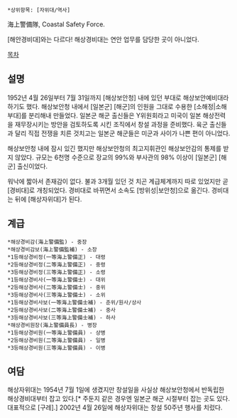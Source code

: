  *상위항목: [자위대/역사]

海上警備隊, Coastal Safety Force.

[해안경비대]와는 다르다! 해상경비대는 연안 업무를 담당한 곳이 아니었다.

[[목차]]
== 설명 ==
1952년 4월 26일부터 7월 31일까지 [해상보안청] 내에 있던 부대로 해상보안예비대라 하기도 했다. 해상보안청 내에서 [일본군] [해군]의 인원을 그대로 수용한 [소해정|소해부대]를 분리해내 만들었다. 일본군 해군 출신들은 Y위원회라고 미국이 일본 해상전력을 재무장시키는 방안을 검토하도록 시킨 조직에서 창설 과정을 준비했다. 육군 출신들과 달리 직접 전쟁을 치른 것치고는 일본군 해군들은 미군과 사이가 나쁜 편이 아니었다.

해상보안청 내에 잠시 있긴 했지만 해상보안청의 최고지휘관인 해상보안감의 통제를 받지 않았다. 규모는 6천명 수준으로 장교의 99%와 부사관의 98% 이상이 [일본군] [해군] 출신이었다.

워낙에 짧아서 존재감이 없다. 불과 3개월 있던 것 치곤 계급체계까지 따로 있었지만 곧 [경비대]로 개칭되었다. 경비대로 바뀌면서 소속도 [방위성|보안청]으로 옮긴다. 경비대는 뒤에 [해상자위대]가 된다.
== 계급 ==
 *해상경비감(海上警備監) - 중장
 *해상경비감보(海上警備監補) - 소장
 *1등해상경비정(一等海上警備正) - 대령
 *2등해상경비정(二等海上警備正) - 중령
 *3등해상경비정(三等海上警備正) - 소령
 *1등해상경비사(一等海上警備士) - 대위
 *2등해상경비사(二等海上警備士) - 중위
 *3등해상경비사(三等海上警備士) - 소위
 *1등해상경비사보(一等海上警備士補) - 준위/원사/상사
 *2등해상경비사보(二等海上警備士補) - 중사
 *3등해상경비사보(三等海上警備士補) - 하사
 *해상경비원장(海上警備員長) - 병장
 *1등해상경비원(一等海上警備員) - 상병
 *2등해상경비원(二等海上警備員) - 일병
 *3등해상경비원(三等海上警備員) - 이병
== 여담 ==
해상자위대는 1954년 7월 1일에 생겼지만 창설일을 사실상 해상보안청에서 반독립한 해상경비대부터 잡고 있다.[* 주둔지 같은 경우엔 일본군 해군 시절부터 잡는 곳도 있다. 대표적으로 [구레].] 2002년 4월 26일에 해상자위대는 창설 50주년 행사를 치렀다.
